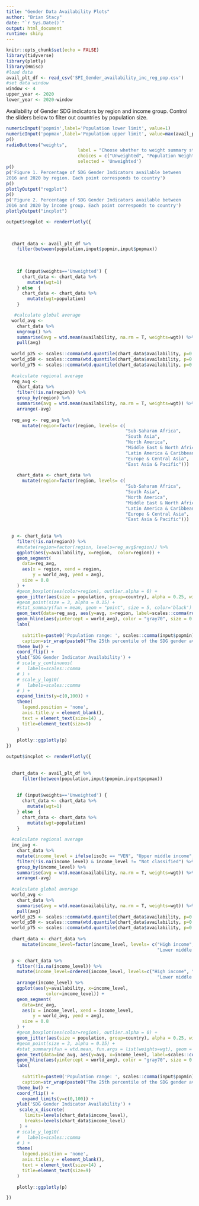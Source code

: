 ```yaml
---
title: "Gender Data Availability Plots"
author: "Brian Stacy"
date: "`r Sys.Date()`"
output: html_document
runtime: shiny
---
```


```r
knitr::opts_chunk$set(echo = FALSE)
library(tidyverse)
library(plotly)
library(Hmisc)
#load data
avail_plt_df <- read_csv('SPI_Gender_availability_inc_reg_pop.csv')
#set data window
window <- 4
upper_year <- 2020
lower_year <- 2020-window
```



Availability of Gender SDG indicators by region and income group.  Control the sliders below to filter out countries by population size.

```r
numericInput('popmin',label='Population lower limit', value=1)
numericInput('popmax',label='Population upper limit', value=max(avail_plt_df$population))
p()
radioButtons("weights",
                           label = "Choose whether to weight summary statistics by population",
                           choices = c("Unweighted", "Population Weighted"),
                           selected = 'Unweighted')
p()
p('Figure 1. Percentage of SDG Gender Indicators available between
2016 and 2020 by region. Each point corresponds to country')
p()
plotlyOutput("regplot")
p()
p('Figure 2. Percentage of SDG Gender Indicators available between
2016 and 2020 by income group. Each point corresponds to country')
plotlyOutput("incplot")

```



```r
output$regplot <- renderPlotly({
  

  
  chart_data <- avail_plt_df %>%
    filter(between(population,input$popmin,input$popmax)) 
  
 
  
    if (input$weights=='Unweighted') {
      chart_data <- chart_data %>%
        mutate(wgt=1)
    } else  {
      chart_data <- chart_data %>% 
        mutate(wgt=population)
    }

   #calculate global average
  world_avg <-
    chart_data %>%
    ungroup() %>%
    summarise(avg = wtd.mean(availability, na.rm = T, weights=wgt)) %>%
    pull(avg)
  
  world_p25 <- scales::comma(wtd.quantile(chart_data$availability, p=0.25, na.rm=TRUE, weights=chart_data$wgt))
  world_p50 <- scales::comma(wtd.quantile(chart_data$availability, p=0.5, na.rm=TRUE, weights=chart_data$wgt))
  world_p75 <- scales::comma(wtd.quantile(chart_data$availability, p=0.75, na.rm=TRUE, weights=chart_data$wgt))
  
  #calculate regional average
  reg_avg <-
    chart_data %>%
    filter(!is.na(region)) %>%
    group_by(region) %>%
    summarise(avg = wtd.mean(availability, na.rm = T, weights=wgt)) %>%
    arrange(-avg) 
  
  reg_avg <- reg_avg %>%
      mutate(region=factor(region, levels= c(
                                             "Sub-Saharan Africa",
                                             "South Asia",
                                             "North America",
                                             "Middle East & North Africa",
                                             "Latin America & Caribbean",
                                             "Europe & Central Asia",
                                             "East Asia & Pacific"))) 
  
    chart_data <- chart_data %>%
      mutate(region=factor(region, levels= c(
                                             "Sub-Saharan Africa",
                                             "South Asia",
                                             "North America",
                                             "Middle East & North Africa",
                                             "Latin America & Caribbean",
                                             "Europe & Central Asia",
                                             "East Asia & Pacific"))) 
  
  
  p <- chart_data %>%
    filter(!is.na(region)) %>%
    #mutate(region=factor(region, levels=reg_avg$region)) %>%
    ggplot(aes(y=availability, x=region,  color=region)) +
    geom_segment(
      data=reg_avg,
      aes(x = region, xend = region,
          y = world_avg, yend = avg),
      size = 0.8
    ) +
    #geom_boxplot(aes(color=region), outlier.alpha = 0) +
    geom_jitter(aes(size = population, group=country), alpha = 0.25, width = 0.2) +
    #geom_point(size = 3, alpha = 0.15) +
    #stat_summary(fun = mean, geom = "point", size = 5, color='black') +
    geom_text(data=reg_avg, aes(y=avg, x=region, label=scales::comma(round(avg,1))), color="black", position=position_dodge()) +
    geom_hline(aes(yintercept = world_avg), color = "gray70", size = 0.6) +
    labs(
      
      subtitle=paste0('Population range: ', scales::comma(input$popmin),' - ',scales::comma(input$popmax)),
      caption=str_wrap(paste0("The 25th percentile of the SDG gender availability is ",world_p25,"%. The median is ",world_p50,"% and the 75th percentile is ",world_p75,"%.",' Means are unweighted.  Circles are sized according to population'),120)) +
    theme_bw() +
    coord_flip() +
    ylab('SDG Gender Indicator Availability') +
    # scale_y_continuous(
    #   labels=scales::comma
    # ) +
    # scale_y_log10(
    #   labels=scales::comma
    # ) +
    expand_limits(y=c(0,100)) +
    theme(
      legend.position = 'none',
      axis.title.y = element_blank(),
      text = element_text(size=14) ,
      title=element_text(size=9)
    ) 
  
    plotly::ggplotly(p)
})
```





```r

output$incplot <- renderPlotly({
  
  
  chart_data <- avail_plt_df %>%
      filter(between(population,input$popmin,input$popmax))
  
    
    if (input$weights=='Unweighted') {
      chart_data <- chart_data %>%
        mutate(wgt=1)
    } else  {
      chart_data <- chart_data %>% 
        mutate(wgt=population)
    }
  
  #calculate regional average
  inc_avg <-
    chart_data %>%
    mutate(income_level = ifelse(iso3c == "VEN", "Upper middle income", income_level)) %>%
    filter(!is.na(income_level) & income_level != "Not classified") %>%
    group_by(income_level) %>%
    summarise(avg = wtd.mean(availability, na.rm = T, weights=wgt)) %>%
    arrange(-avg)
  
  #calculate global average
  world_avg <-
    chart_data %>%
    summarise(avg = wtd.mean(availability, na.rm = T, weights=wgt)) %>%
    pull(avg)
  world_p25 <- scales::comma(wtd.quantile(chart_data$availability, p=0.25, na.rm=TRUE, weights=chart_data$wgt))
  world_p50 <- scales::comma(wtd.quantile(chart_data$availability, p=0.5, na.rm=TRUE, weights=chart_data$wgt))
  world_p75 <- scales::comma(wtd.quantile(chart_data$availability, p=0.75, na.rm=TRUE, weights=chart_data$wgt))
  
  chart_data <- chart_data %>%
      mutate(income_level=factor(income_level, levels= c("High income", "Upper middle income", 
                                                         "Lower middle income", "Low income"))) 

  p <- chart_data %>%
    filter(!is.na(income_level)) %>%
    mutate(income_level=ordered(income_level, levels=c("High income", "Upper middle income", 
                                                         "Lower middle income", "Low income"))) %>%
    arrange(income_level) %>%
    ggplot(aes(y=availability, x=income_level,
               color=income_level)) +
    geom_segment(
      data=inc_avg,
      aes(x = income_level, xend = income_level,
          y = world_avg, yend = avg),
      size = 0.8
    ) +
    #geom_boxplot(aes(color=region), outlier.alpha = 0) +
    geom_jitter(aes(size = population, group=country), alpha = 0.25, width = 0.2, ) +
    #geom_point(size = 3, alpha = 0.15) +
    #stat_summary(fun = wtd.mean, fun.args = list(weights=wgt), geom = "point", size = 5, color='black') +
    geom_text(data=inc_avg, aes(y=avg, x=income_level, label=scales::comma(round(avg,1))), color="black", position=position_dodge()) +
    geom_hline(aes(yintercept = world_avg), color = "gray70", size = 0.6) +
    labs(
      
      subtitle=paste0('Population range: ', scales::comma(input$popmin),' - ',scales::comma(input$popmax)),
      caption=str_wrap(paste0("The 25th percentile of the SDG gender availability is ",world_p25,"%. The median is ",world_p50,"% and the 75th percentile is ",world_p75,"%.",' Means are unweighted.  Circles are sized according to population'),120)) +
    theme_bw() +
    coord_flip() +
      expand_limits(y=c(0,100)) +
    ylab('SDG Gender Indicator Availability') +
     scale_x_discrete(
       limits=levels(chart_data$income_level),
       breaks=levels(chart_data$income_level)
     ) +
    # scale_y_log10(
    #   labels=scales::comma
    # ) +
    theme(
      legend.position = 'none',
      axis.title.y = element_blank(),
      text = element_text(size=14) ,
      title=element_text(size=9)
    ) 
  
    plotly::ggplotly(p)

})

```